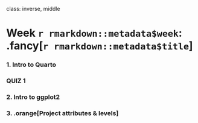 
class: inverse, middle

# Week `r rmarkdown::metadata$week`: .fancy[`r rmarkdown::metadata$title`]

### 1. Intro to Quarto

### QUIZ 1

### 2. Intro to ggplot2
### 3. .orange[Project attributes & levels]
